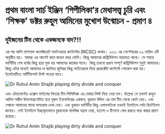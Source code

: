 # প্রথম বাংলা সার্চ ইঞ্জিন ‘পিপীলিকা’র মেধাসত্ত্ব চুরি এবং ‘শিক্ষক’ ডক্টর রুহুল আমিনের মুখোশ উন্মোচন - প্রমাণ ৪

## দুইজনের টিম থেকে একজনকে বাদ?!!

এর পর আসি ন্যাশনাল কলেজিয়েট সফটওয়্যার কন্টেস্টের (NCSC) কথায়। ২০১১ এর সেপ্টেম্বরের ২৯ তারিখ এটি অনুষ্ঠিত হয়। আমরা এর আগেই জবে জয়েন করে ফেলি। কিন্তু আমাদের কন্ট্রিবিউশন অব্যাহত থাকে। সে সময়ে ভার্সিটির শেষ বর্ষের কিছু ছাত্র যুক্ত হয় আমাদের কাজের সাথে। কিন্তু তখনো প্রধান সম্পূর্ণ কন্ট্রিবিউশন শুধুই আমাদের। কিন্তু এটার মধ্যেই আমাদের না জানিয়ে জুনিয়র কিছু ভাইদেরকে দিয়ে প্রজেক্টেটা কন্টেস্টে শোকেস করা হয়। ইমেইলটিতে পার্টিসিপেন্ট লিস্ট পাওয়া যাবে।

![Dr Ruhul Amin Shajib playing dirty divide and conquer](/static/images/ev4.1.jpg)

এবং এটাচমেন্টের এক্সেল ফাইলের ভিতরে টিম পিপিলিকা এর মেম্বার লিস্ট নিচে দেয়া হল। উল্লেখ্য যে তখনই রুহুল আমিন সজীব উদ্দেশ্যপ্রণোদিত হয়ে দুজন ইনভেন্টরের একজন; বুরহান উদ্দিন এর নাম টীম থেকে কেটে দেয়। এবং সেজন্য আমাদের মাঝে অসন্তোষ দেখা দেয়। এবং বুরহান ভার্সিটির কিছু এলামনাইকে তখনই ইমেইলে সেটা ডিটেইলস জানায়। সেই ইমেইলে ইচ্ছাকৃতভাবে বুরহানকে মানষিক যন্ত্রনা দেয়া, হতাশা ও হীণমণ্য বোধ করতে বাধ্য করার প্রমাণ রয়েছে। 





![Dr Ruhul Amin Shajib playing dirty divide and conquer](/static/images/ev4.2.jpg)

